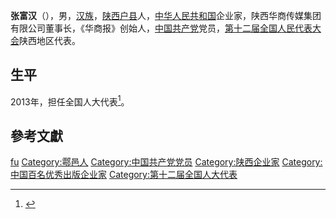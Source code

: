 '''张富汉'''（{{bd|1957年||}}），男，[[汉族|汉族]]，[[陕西|陕西]][[户县|户县]]人，[[中华人民共和国|中华人民共和国]]企业家，陕西华商传媒集团有限公司董事长，《华商报》创始人，[[中国共产党|中国共产党]]党员，[[第十二届全国人民代表大会|第十二届全国人民代表大会]]陕西地区代表。

== 生平 ==
2013年，担任全国人大代表<ref>{{cite news|title=全国人大代表信息-张富汉|url= http://210.82.31.1:8084/delegate/viewDelegate.action?dbid=122462|accessdate=2013-04-05|newspaper=全国人大网|archive-url=https://web.archive.org/web/20160306173003/http://www.npc.gov.cn/delegate/viewDelegate.action?dbid=122462|archive-date=2016-03-06|dead-url=yes}}</ref>。

== 參考文獻 ==
{{reflist}}

{{中国政治人物小作品}}

{{Authority control}}
{{DEFAULTSORT:zhang fuhan}}
[[Category:张姓|fu]]
[[Category:鄠邑人|Category:鄠邑人]]
[[Category:中国共产党党员|Category:中国共产党党员]]
[[Category:陕西企业家|Category:陕西企业家]]
[[Category:中国百名优秀出版企业家|Category:中国百名优秀出版企业家]]
[[Category:第十二届全国人大代表|Category:第十二届全国人大代表]]